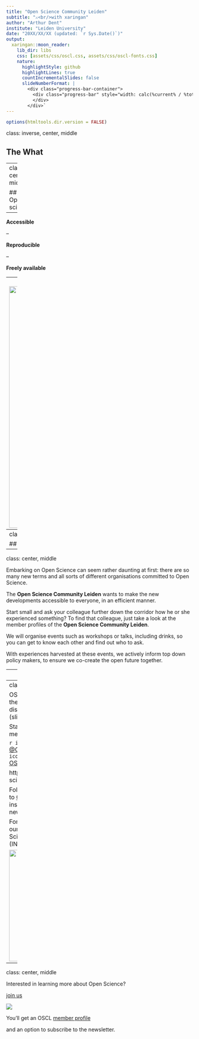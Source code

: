 ```yaml
---
title: "Open Science Community Leiden"
subtitle: "⚔<br/>with xaringan"
author: "Arthur Dent"
institute: "Leiden University"
date: "20XX/XX/XX (updated: `r Sys.Date()`)"
output:
  xaringan::moon_reader:
    lib_dir: libs
    css: [assets/css/oscl.css, assets/css/oscl-fonts.css]
    nature:
      highlightStyle: github
      highlightLines: true
      countIncrementalSlides: false
      slideNumberFormat: |
        <div class="progress-bar-container">
          <div class="progress-bar" style="width: calc(%current% / %total% * 100%);">
          </div>
        </div>`
---
```


```r
options(htmltools.dir.version = FALSE)
```
class: inverse, center, middle

## The What

---
class: center, middle

## Open science

--

**Accessible**

--

**Reproducible**

--

**Freely available**

---
class: middle
<img src="img/transparency_cropped.png" width=650/>

An important goal is to practice science in a transparent way. 

Open science topics include: 

- transparent methods
- pre-registration
- sharing data/code and research tools
- reproducibility
- replication research
- citizen science
- open peer-review
- publishing <oa>open access</oa> `r emo::ji("unlock")`
- diversity and inclusion
- research integrity
- uploading preprints and (meta) research about scientific methods

---
class: inverse, center, middle

## The How

---
class: center, middle

Embarking on Open Science can seem rather daunting at first: there are so many new terms and all sorts of different organisations committed to Open Science. 

The <b>Open Science Community Leiden</b> wants to make the new developments accessible to everyone, in an efficient manner. 

Start small and ask your colleague further down the corridor how he or she experienced something? To find that colleague, just take a look at the member profiles of the <b>Open Science Community Leiden</b>. 

We will organise events such as workshops or talks, including drinks, so you can get to know each other and find out who to ask. 

With experiences harvested at these events, we actively inform top down policy makers, to ensure we co-create the open future together. 

---
class: inverse, center, middle

## The When

---
class: center, middle

OSCL events can be accessed through the [OSCL Teams](https://teams.microsoft.com/l/team/19%3a38da1fd582434234b4c014110ccea094%40thread.tacv2/conversations?groupId=97f7ff8d-dce2-4ef8-8f84-f61021f6fc7d&tenantId=ca2a7f76-dbd7-4ec0-9108-6b3d524fb7c8), where currently most discussions are held and materials (slides) are shared.

Stay informed without becoming a member?

`r icons::fontawesome("twitter")`<!-- twitter icon --> [@OSCLeiden](https://twitter.com/OSCLeiden) `r icons::fontawesome("envelope")`<!-- email icon --> [OSCL@leidenuniv.nl](mailto:OSCL@leidenuniv.nl)

<!-- website icon --> https://www.universiteitleiden.nl/open-science-community-leiden/

 Follow [@OSCLeiden](https://twitter.com/OSCLeiden) or send an email to [OSCL@leidenuniv.nl](mailto:OSCL@leidenuniv.nl) asking, for instance, to be put on the list for the newsletter.

For the vision and mission statement of our International Network of Open Science & Scholarship Communities (INOSC), see [here](https://www.universiteitleiden.nl/open-science-community-leiden/vision-and-mission-inosc).

<img src="./img/inosc.png" width=300/>

---
class: center, middle

Interested in learning more about Open Science?

[join us](https://www.universiteitleiden.nl/open-science-community-leiden/join-us) 

![](https://media.giphy.com/media/RMTQiRYAuvvJb1k6al/giphy.gif)

You'll get an OSCL [member profile](https://www.universiteitleiden.nl/open-science-community-leiden/members/fsw) 

and an option to subscribe to the newsletter. 

